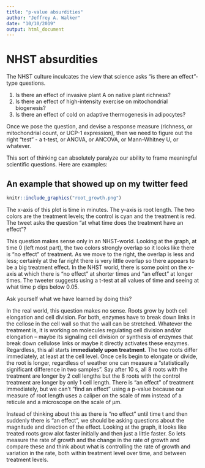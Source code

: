 ```yaml
---
title: "p-value absurdities"
author: "Jeffrey A. Walker"
date: "10/10/2019"
output: html_document
---
```


# NHST absurdities

The NHST culture inculcates the view that science asks "is there an effect"-type questions.

1. Is there an effect of invasive plant A on native plant richness?
2. Is there an effect of high-intensity exercise on mitochondrial biogenesis?
3. Is there an effect of cold on adaptive thermogenesis in adipocytes?

Once we pose the question, and devise a response measure (richness, or mitochondrial count, or UCP-1 expression), then we need to figure out the right "test" - a t-test, or ANOVA, or ANCOVA, or Mann-Whitney U, or whatever.

This sort of thinking can absolutely paralyze our ability to frame meaningful scientific questions. Here are examples:

## An example that showed up on my twitter feed

```r
knitr::include_graphics("root_growth.png")
```

The x-axis of this plot is time in minutes. The y-axis is root length. The two colors are the treatment levels; the control is cyan and the treatment is red. The tweet asks the question "at what time does the treatment have an effect"?

This question makes sense only in an NHST-world. Looking at the graph, at time 0 (left most part), the two colors strongly overlap so it looks like there is "no effect" of treatment. As we move to the right, the overlap is less and less; certainly at the far right there is very little overlap so there appears to be a big treatment effect. In the NHST world, there is some point on the x-axis at which there is "no effect" at shorter times and "an effect" at longer times. The tweeter suggests using a t-test at all values of time and seeing at what time p dips below 0.05.

Ask yourself what we have learned by doing this?

In the real world, this question makes no sense. Roots grow by both cell elongation and cell division. For both, enzymes have to break down links in the cellose in the cell wall so that the wall can be stretched. Whatever the treatment is, it is working on molecules regulating cell division and/or elongation -- maybe its signaling cell division or synthesis of enzymes that break down cellulose links or maybe it directly activates these enzymes. Regardless, this all starts **immediately upon treatment**. The two roots differ immediately, at least at the cell level. Once cells begin to elongate or divide, the root is longer, regardless of weather one can measure a "statistically significant difference in two samples". Say after 10 s, all 8 roots with the treatment are longer by 2 cell lengths but the 8 roots with the control treatment are longer by only 1 cell length. There is "an effect" of treatment immediately, but we can't "find an effect" using a p-value because our measure of root length uses a caliper on the scale of mm instead of a reticule and a microscope on the scale of µm.

Instead of thinking about this as there is "no effect" until time t and then suddenly there is "an effect", we should be asking questions about the magnitude and direction of the effect. Looking at the graph, it looks like treated roots grow alot faster initially and then just a little faster. So lets measure the rate of growth and the change in the rate of growth and compare these and think about what is controlling the rate of growth and variation in the rate, both within treatment level over time, and between treatment levels.
